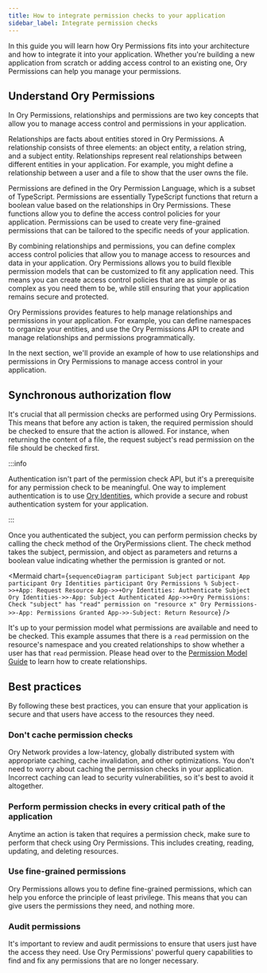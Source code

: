 ```yaml
---
title: How to integrate permission checks to your application
sidebar_label: Integrate permission checks
---
```



In this guide you will learn how Ory Permissions fits into your architecture and how to integrate it into your application.
Whether you're building a new application from scratch or adding access control to an existing one, Ory Permissions can help you
manage your permissions.

## Understand Ory Permissions

In Ory Permissions, relationships and permissions are two key concepts that allow you to manage access control and permissions in
your application.

Relationships are facts about entities stored in Ory Permissions. A relationship consists of three elements: an object entity, a
relation string, and a subject entity. Relationships represent real relationships between different entities in your application.
For example, you might define a relationship between a user and a file to show that the user owns the file.

Permissions are defined in the Ory Permission Language, which is a subset of TypeScript. Permissions are essentially TypeScript
functions that return a boolean value based on the relationships in Ory Permissions. These functions allow you to define the
access control policies for your application. Permissions can be used to create very fine-grained permissions that can be tailored
to the specific needs of your application.

By combining relationships and permissions, you can define complex access control policies that allow you to manage access to
resources and data in your application. Ory Permissions allows you to build flexible permission models that can be customized to
fit any application need. This means you can create access control policies that are as simple or as complex as you need them to
be, while still ensuring that your application remains secure and protected.

Ory Permissions provides features to help manage relationships and permissions in your application. For example, you can define
namespaces to organize your entities, and use the Ory Permissions API to create and manage relationships and permissions
programmatically.

In the next section, we'll provide an example of how to use relationships and permissions in Ory Permissions to manage access
control in your application.

## Synchronous authorization flow

It's crucial that all permission checks are performed using Ory Permissions. This means that before any action is taken, the
required permission should be checked to ensure that the action is allowed. For instance, when returning the content of a file,
the request subject's read permission on the file should be checked first.

:::info

Authentication isn't part of the permission check API, but it's a prerequisite for any permission check to be meaningful. One way
to implement authentication is to use [Ory Identities](../../intro#identities-and-sessions), which provide a secure and robust
authentication system for your application.

:::

Once you authenticated the subject, you can perform permission checks by calling the check method of the OryPermissions client.
The check method takes the subject, permission, and object as parameters and returns a boolean value indicating whether the
permission is granted or not.

<Mermaid
  chart={`sequenceDiagram
    participant Subject
    participant App
    participant Ory Identities
    participant Ory Permissions
%
    Subject->>+App: Request Resource
    App->>+Ory Identities: Authenticate Subject
    Ory Identities->>-App: Subject Authenticated
    App->>+Ory Permissions: Check "subject" has "read" permission on "resource x"
    Ory Permissions->>-App: Permissions Granted
    App->>-Subject: Return Resource`}
/>

It's up to your permission model what permissions are available and need to be checked. This example assumes that there is a
`read` permission on the resource's namespace and you created relationships to show whether a user has that `read` permission.
Please head over to the [Permission Model Guide](../modeling/create-permission-model) to learn how to create relationships.

## Best practices

By following these best practices, you can ensure that your application is secure and that users have access to the resources they
need.

### Don't cache permission checks

Ory Network provides a low-latency, globally distributed system with appropriate caching, cache invalidation, and other
optimizations. You don't need to worry about caching the permission checks in your application. Incorrect caching can lead to
security vulnerabilities, so it's best to avoid it altogether.

### Perform permission checks in every critical path of the application

Anytime an action is taken that requires a permission check, make sure to perform that check using Ory Permissions. This includes
creating, reading, updating, and deleting resources.

### Use fine-grained permissions

Ory Permissions allows you to define fine-grained permissions, which can help you enforce the principle of least privilege. This
means that you can give users the permissions they need, and nothing more.

### Audit permissions

It's important to review and audit permissions to ensure that users just have the access they need. Use Ory Permissions' powerful
query capabilities to find and fix any permissions that are no longer necessary.
